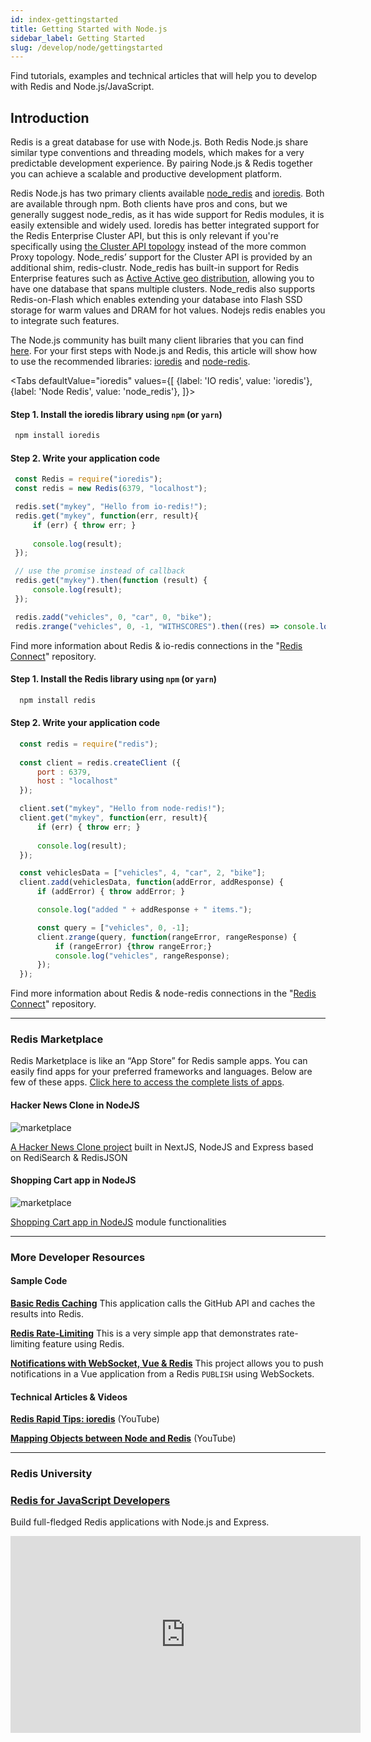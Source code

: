 ```yaml
---
id: index-gettingstarted
title: Getting Started with Node.js
sidebar_label: Getting Started  
slug: /develop/node/gettingstarted
---
```



Find tutorials, examples and technical articles that will help you to develop with Redis and Node.js/JavaScript.

## Introduction

Redis is a great database for use with Node.js. Both Redis Node.js share similar type conventions and threading models, which makes for a very predictable development experience. By pairing Node.js & Redis together you can achieve a scalable and productive development platform.

Redis Node.js has two primary clients available [node_redis](https://github.com/NodeRedis/node_redis) and [ioredis](https://github.com/luin/ioredis). Both are available through npm. Both clients have pros and cons, but we generally suggest node_redis, as it has wide support for Redis modules, it is easily extensible and widely used. Ioredis has better integrated support for the Redis Enterprise Cluster API, but this is only relevant if you're specifically using [the Cluster API topology](https://redis.com/redis-enterprise/technology/linear-scaling-redis-enterprise/) instead of the more common Proxy topology. Node_redis’ support for the Cluster API is provided by an additional shim, redis-clustr. Node_redis has built-in support for Redis Enterprise features such as [Active Active geo distribution](https://redis.com/redis-enterprise/technology/active-active-geo-distribution/), allowing you to have one database that spans multiple clusters. Node_redis also supports Redis-on-Flash which enables extending your database into Flash SSD storage for warm values and DRAM for hot values. Nodejs redis enables you to integrate such features.

The Node.js community has built many client libraries that you can find [here](https://redis.io/clients#nodejs). 
For your first steps with Node.js and Redis, this article will show how to use the recommended libraries: [ioredis](https://github.com/luin/ioredis) and [node-redis](https://github.com/NodeRedis/node-redis).

<Tabs
  defaultValue="ioredis"
  values={[
    {label: 'IO redis', value: 'ioredis'},
    {label: 'Node Redis', value: 'node_redis'},
  ]}>
    <TabItem value="ioredis"> 


#### Step 1. Install the ioredis library using `npm` (or `yarn`)

  ```bash
   npm install ioredis
  ```


#### Step 2. Write your application code

   ```javascript
    const Redis = require("ioredis");
    const redis = new Redis(6379, "localhost");

    redis.set("mykey", "Hello from io-redis!");
    redis.get("mykey", function(err, result){
        if (err) { throw err; }
    
        console.log(result);
    });

    // use the promise instead of callback
    redis.get("mykey").then(function (result) {
        console.log(result);
    });

    redis.zadd("vehicles", 0, "car", 0, "bike");
    redis.zrange("vehicles", 0, -1, "WITHSCORES").then((res) => console.log(res));

  ```

Find more information about Redis & io-redis connections in the "[Redis Connect](https://github.com/redis-developer/redis-connect/tree/master/node.js/ioredis)" repository.

  </TabItem>
  <TabItem value="node_redis">


#### Step 1. Install the Redis library using `npm` (or `yarn`)

  ```bash
    npm install redis
  ```


#### Step 2. Write your application code

  ```javascript
    const redis = require("redis");
    
    const client = redis.createClient ({
        port : 6379,
        host : "localhost"
    });

    client.set("mykey", "Hello from node-redis!");
    client.get("mykey", function(err, result){
        if (err) { throw err; }
    
        console.log(result);
    });

    const vehiclesData = ["vehicles", 4, "car", 2, "bike"];
    client.zadd(vehiclesData, function(addError, addResponse) {
        if (addError) { throw addError; }

        console.log("added " + addResponse + " items.");

        const query = ["vehicles", 0, -1];
        client.zrange(query, function(rangeError, rangeResponse) {
            if (rangeError) {throw rangeError;}
            console.log("vehicles", rangeResponse);
        });
    });

  ```

Find more information about Redis & node-redis connections in the "[Redis Connect](https://github.com/redis-developer/redis-connect/tree/master/node.js/node-redis)" repository.


  </TabItem>
</Tabs>

---

###  Redis Marketplace

Redis Marketplace is like an “App Store” for Redis sample apps. You can easily find apps for your preferred frameworks and languages.
Below are few of these apps. [Click here to access the complete lists of apps](https://marketplace.redis.com).

<div class="row text--center">

<div class="col ">
<div className="ri-container">

#### Hacker News Clone in NodeJS

![marketplace](images/hackernews.png)

[A Hacker News Clone project](https://marketplace.redis.com/?id=project%3Aredis-hacker-news-demo) built in NextJS, NodeJS and Express based on RediSearch & RedisJSON
</div>
</div>

<div class="col">
<div className="ri-container">

#### Shopping Cart app in NodeJS

![marketplace](images/shoppingcartnodejs.png)

[Shopping Cart app in NodeJS](https://marketplace.redis.com/?id=project%3Abasic-redis-shopping-chart-nodejs) module functionalities
</div>
</div>
</div>

---




### More Developer Resources

<div class="row">

<div class="col">

#### Sample Code

**[Basic Redis Caching](https://developer.redis.com/howtos/caching/)**
This application calls the GitHub API and caches the results into Redis.

**[Redis Rate-Limiting](https://developer.redis.com/howtos/ratelimiting/)**
This is a very simple app that demonstrates rate-limiting feature using Redis.

**[Notifications with WebSocket, Vue & Redis](https://github.com/redis-developer/redis-websockets-vue-notifications)**
This project allows you to push notifications in a Vue application from a Redis `PUBLISH` using WebSockets.



</div>

<div class="col">

#### Technical Articles & Videos

**[Redis Rapid Tips: ioredis](https://www.youtube.com/watch?v=H6rikGCYPUk)** (YouTube)

**[Mapping Objects between Node and Redis](https://www.youtube.com/watch?v=dukkMLbzPfA)** (YouTube)

</div>
</div>

---

### Redis University

### [Redis for JavaScript Developers](https://university.redis.com/courses/ru102js/)

Build full-fledged Redis applications with Node.js and Express.

<div class="text--center">
<iframe width="560" height="315" src="https://www.youtube.com/embed/Ik1WXPX3WNU" frameborder="0" allow="accelerometer; autoplay; clipboard-write; encrypted-media; gyroscope; picture-in-picture" allowfullscreen></iframe>
</div>
